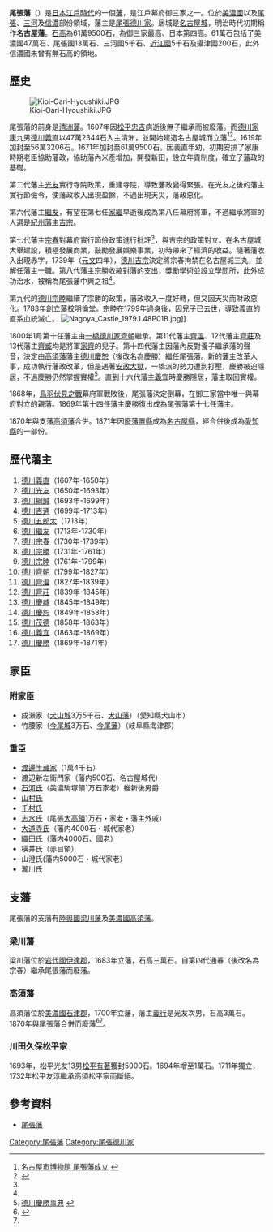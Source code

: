 {{Location map |Japan
|label=尾張藩<br/>親藩<br/>61萬9千5百石
|lat_deg=35|lat_min=11|lat_sec=7.77
|lon_deg=136|lon_min=53|lon_sec=56.71
|position=right
|width=250
|caption=尾張藩的位置
|mark=Mitsuba Aoi inverted.jpg
|marksize=10
}}
'''尾張藩'''（{{jpn|j=尾張藩|hg=おわりはん|rm=Owari han|f=y}}）是[[日本|日本]][[江戶時代|江戶時代]]的一個[[藩_(日本)|藩]]，是江戶幕府御三家之一。位於[[美濃國|美濃國]]以及[[尾張國|尾張]]、[[三河國|三河]]及[[信濃國|信濃]]部份領域，藩主是[[尾張德川家|尾張德川家]]。居城是[[名古屋城|名古屋城]]，明治時代初期稱作'''名古屋藩'''。[[石高|石高]]為61萬9500石，為御三家最高、日本第四高。61萬石包括了美濃國47萬石、尾張國13萬石、三河國5千石、[[近江國|近江國]]5千石及攝津國200石，此外信濃國未曾有無石高的領地。

==歷史==
[[File:Kioi-Oari-Hyoushiki.JPG|thumb]]

尾張藩的前身是[[清洲藩|清洲藩]]。1607年因[[松平忠吉|松平忠吉]]病逝後無子繼承而被廢藩。而[[德川家康|德川家康]]九男[[德川義直|德川義直]]以47萬2344石入主清洲，並開始建造名古屋城而立藩<ref>[http://www.museum.city.nagoya.jp/jyosetuten8.html 名古屋市博物館 尾張藩成立] {{webarchive|url=https://web.archive.org/web/20080701011012/http://www.museum.city.nagoya.jp/jyosetuten8.html |date=2008-07-01 }}</ref><ref name=owarihist>{{Cite web |url=http://s-mizoe.hp.infoseek.co.jp/m340.html |title=尾張藩實體 |access-date=2008-06-26 |archive-url=https://web.archive.org/web/20071221005620/http://s-mizoe.hp.infoseek.co.jp/m340.html |archive-date=2007-12-21 |dead-url=yes }}</ref>。1619年加封至56萬3206石。1671年加封至61萬9500石。因義直年幼，初期安排了家康時期老臣協助藩政，協助藩內米產增加，開發新田，設立年貢制度，確立了藩政的基礎。

第二代藩主[[德川光友|光友]]實行寺院政策，重建寺院，導致藩政變得緊張。在光友之後的藩主實行節儉令，使藩政收入出現盈餘，不過出現天災，藩政惡化。

第六代藩主[[德川繼友|繼友]]，有望在第七任[[德川家繼|家繼]]早逝後成為第八任幕府將軍，不過繼承將軍的人選是[[紀州藩|紀州藩]]主[[德川吉宗|吉宗]]。

第七代藩主[[德川宗春|宗春]]對幕府實行節儉政策進行批評<ref name=owarihist/>，與吉宗的政策對立。在名古屋城大舉建設，積極發展商業，鼓勵發展娛樂事業，初時帶來了經濟的收益。隨著藩收入出現赤字，1739年（[[元文_(日本)|元文]]四年），[[德川吉宗|德川吉宗]]決定將宗春拘禁在名古屋城三丸，並解任藩主一職。第八代藩主宗勝收縮對藩的支出，獎勵學術並設立學問所，此外成功治水，被稱為尾張藩中興之祖<ref name=owarihist/>。

第九代的[[德川宗睦|德川宗睦]]繼續了宗勝的政策，藩政收入一度好轉，但又因天災而財政惡化。1783年創立[[藩校|藩校]]明倫堂。宗睦在1799年過身後，因兒子已去世，導致義直的直系血統滅亡。
[[File:Nagoya_Castle_1979.1.48P01B.jpg|thumb]]]]

1800年1月第十任藩主由[[一橋德川家|一橋德川家]][[德川齊朝|齊朝]]繼承。第11代藩主[[德川齊溫|齊溫]]、12代藩主[[德川齊莊|齊莊]]及13代藩主[[德川齊臧|齊臧]]均是將軍[[德川家齊|家齊]]的兒子。第十四代藩主因藩內反對養子繼承藩的聲音，決定由[[高須藩|高須藩]]藩主[[德川慶勝|德川慶恕]]（後改名為慶勝）繼任尾張藩。新的藩主改革人事，成功執行藩政改革，但是遇著[[安政大獄|安政大獄]]，一橋派的勢力遭到打壓，慶勝被迫隱居，不過慶勝仍然掌握實權<ref>[http://www.ne.jp/asahi/k/h/fujiwara/history/h06/dic/dic-yoshikatsu.htm 德川慶勝事典] {{webarchive|url=https://web.archive.org/web/20050120041106/http://www.ne.jp/asahi/k/h/fujiwara/history/h06/dic/dic-yoshikatsu.htm |date=2005-01-20 }}</ref>。直到十六代藩主[[德川義宜|義宜]]時慶勝隱居，藩主取回實權。

1868年，[[鳥羽伏見之戰|鳥羽伏見之戰]]幕府軍戰敗後，尾張藩決定倒幕，在御三家當中唯一與幕府對立的親藩。1869年第十四任藩主慶勝復出成為尾張藩第十七任藩主。

1870年與支藩[[高須藩|高須藩]]合併。1871年因[[廢藩置縣|廢藩置縣]]成為[[名古屋縣|名古屋縣]]，經合併後成為[[愛知縣|愛知縣]]的一部份。

==歷代藩主==
#[[德川義直|德川義直]]（1607年-1650年）
#[[德川光友|德川光友]]（1650年-1693年）
#[[德川綱誠|德川綱誠]]（1693年-1699年）
#[[德川吉通|德川吉通]]（1699年-1713年）
#[[德川五郎太|德川五郎太]]（1713年）
#[[德川繼友|德川繼友]]（1713年-1730年）
#[[德川宗春|德川宗春]]（1730年-1739年）
#[[德川宗勝|德川宗勝]]（1731年-1761年）
#[[德川宗睦|德川宗睦]]（1761年-1799年）
#[[德川齊朝|德川齊朝]]（1799年-1827年）
#[[德川齊溫|德川齊溫]]（1827年-1839年）
#[[德川齊莊|德川齊莊]]（1839年-1845年）
#[[德川慶臧|德川慶臧]]（1845年-1849年）
#[[德川慶勝|德川慶恕]]（1849年-1858年）
#[[德川茂德|德川茂德]]（1858年-1863年）
#[[德川義宜|德川義宜]]（1863年-1869年）
#[[德川慶勝|德川慶勝]]（1869年-1871年）

==家臣==
===附家臣===
* 成瀨家（[[犬山城|犬山城]]3万5千石、[[犬山藩|犬山藩]]）（愛知縣犬山市）
* 竹腰家（[[今尾城|今尾城]]3万石、[[今尾藩|今尾藩]]）（岐阜縣海津郡）

===重臣===
*[[渡邊氏|渡邊半藏家]]（1萬4千石）
*渡辺新左衛門家（藩内500石、名古屋城代）
*[[石河氏|石河氏]]（美濃駒塚領1万石家老）維新後男爵
*[[山村氏|山村氏]]
*[[千村氏|千村氏]]
*[[志水氏|志水氏]]（尾張[[大高城|大高領]]1万石・家老・藩主外戚）
*[[大道寺氏|大道寺氏]]（藩内4000石・城代家老）
*[[織田氏|織田氏]]（藩内4000石、國老）
*橫井氏（赤目領）
*山澄氏(藩内5000石・城代家老）
*瀧川氏

==支藩==
尾張藩的支藩有[[陸奧國|陸奧國]][[梁川藩|梁川藩]]及[[美濃國|美濃國]][[高須藩|高須藩]]。

===梁川藩===
梁川藩位於[[岩代國|岩代國]][[伊達郡|伊達郡]]，1683年立藩，石高三萬石。自第四代通春（後改名為宗春）繼承尾張藩而廢藩。

===高須藩===
高須藩位於[[美濃國|美濃國]][[石津郡|石津郡]]，1700年立藩，藩主[[松平義行|義行]]是光友次男，石高3萬石。1870年與尾張藩合併而廢藩<ref>{{Cite web |url=http://www.city.kaizu.lg.jp/syogaigaikusyu/rekimin/rekimin_takasuhan.jsp |title=歷史民族資料館 高須藩 |access-date=2008-06-26 |archive-url=https://web.archive.org/web/20090730194144/http://www.city.kaizu.lg.jp/syogaigaikusyu/rekimin/rekimin_takasuhan.jsp |archive-date=2009-07-30 |dead-url=yes }}</ref><ref name=owarihist/>。

===川田久保松平家===
1693年，松平光友13男[[松平有著|松平有著]]獲封5000石。1694年增至1萬石。1711年獨立，1732年松平友淳繼承高須松平家而斷絕。

==參考資料==
<div class="references-small">
<references />
</div>

*[https://web.archive.org/web/20120114112915/http://www.asahi-net.or.jp/~me4k-skri/han/toukai/owari-nagoya.html 尾張藩]

{{江戶時代的藩}}

{{DEFAULTSORT:Owari-han}}

[[Category:尾張藩|Category:尾張藩]]
[[Category:尾張德川家|Category:尾張德川家]]